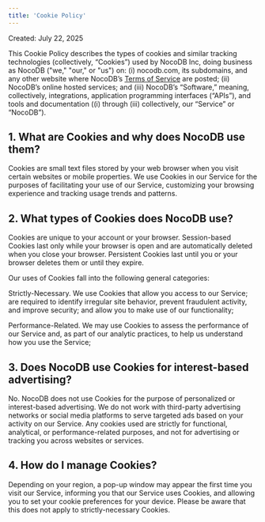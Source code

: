 ```yaml
---
title: 'Cookie Policy'
---
```


Created: July 22, 2025

This Cookie Policy describes the types of cookies and similar tracking technologies (collectively, “Cookies”) used by NocoDB Inc, doing business as NocoDB ("we," "our," or "us") on: (i) nocodb.com, its subdomains, and any other website where NocoDB’s [Terms of Service](/docs/product-docs/legal-v2/terms-of-service) are posted; (ii) NocoDB’s online hosted services; and (iii) NocoDB’s “Software,” meaning, collectively, integrations, application programming interfaces (“APIs”), and tools and documentation ((i) through (iii) collectively, our “Service” or “NocoDB”).

## 1. What are Cookies and why does NocoDB use them?
Cookies are small text files stored by your web browser when you visit certain websites or mobile properties. We use Cookies in our Service for the purposes of facilitating your use of our Service, customizing your browsing experience and tracking usage trends and patterns.

## 2. What types of Cookies does NocoDB use?

Cookies are unique to your account or your browser. Session-based Cookies last only while your browser is open and are automatically deleted when you close your browser. Persistent Cookies last until you or your browser deletes them or until they expire.

Our uses of Cookies fall into the following general categories:

Strictly-Necessary. We use Cookies that allow you access to our Service; are required to identify irregular site behavior, prevent fraudulent activity, and improve security; and allow you to make use of our functionality;

Performance-Related. We may use Cookies to assess the performance of our Service and, as part of our analytic practices, to help us understand how you use the Service;

## 3. Does NocoDB use Cookies for interest-based advertising?
No. NocoDB does not use Cookies for the purpose of personalized or interest-based advertising. We do not work with third-party advertising networks or social media platforms to serve targeted ads based on your activity on our Service. Any cookies used are strictly for functional, analytical, or performance-related purposes, and not for advertising or tracking you across websites or services.

## 4. How do I manage Cookies?
Depending on your region, a pop-up window may appear the first time you visit our Service, informing you that our Service uses Cookies, and allowing you to set your cookie preferences for your device. Please be aware that this does not apply to strictly-necessary Cookies.